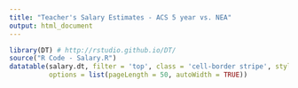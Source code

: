 ---
title: "Teacher's Salary Estimates - ACS 5 year vs. NEA"
output: html_document
---

```{r, echo=TRUE, message=FALSE, warning=FALSE}
library(DT) # http://rstudio.github.io/DT/
source("R Code - Salary.R")
datatable(salary.dt, filter = 'top', class = 'cell-border stripe', style = 'default', 
          options = list(pageLength = 50, autoWidth = TRUE))
```


